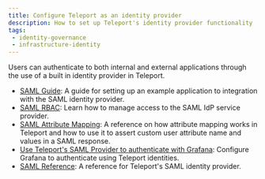 ```yaml
---
title: Configure Teleport as an identity provider
description: How to set up Teleport's identity provider functionality
tags:
 - identity-governance
 - infrastructure-identity
---
```


Users can authenticate to both internal and external applications
through the use of a built in identity provider in Teleport.

- [SAML Guide](saml-guide.mdx): A guide for setting up an example application to integration with the SAML identity provider.
- [SAML RBAC](saml-idp-rbac.mdx): Learn how to manage access to the SAML IdP service provider.
- [SAML Attribute Mapping](saml-attribute-mapping.mdx): A reference on how attribute mapping works in Teleport and how to
use it to assert custom user attribute name and values in a SAML response.
- [Use Teleport's SAML Provider to authenticate with Grafana](saml-grafana.mdx): Configure Grafana to authenticate using Teleport identities.
- [SAML Reference](../../reference/access-controls/saml-idp.mdx): A reference for Teleport's SAML identity provider.

